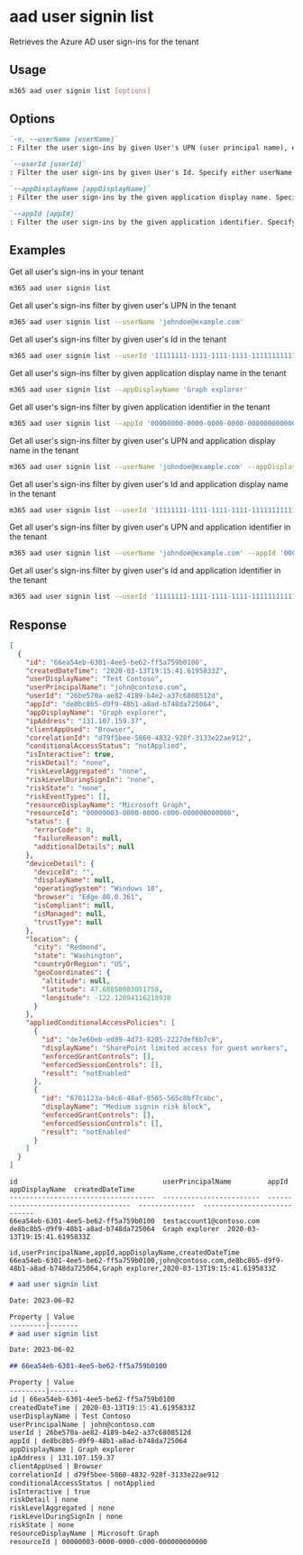 
# aad user signin list

Retrieves the Azure AD user sign-ins for the tenant

## Usage

```sh
m365 aad user signin list [options]
```

## Options

```md definition-list
`-n, --userName [userName]`
: Filter the user sign-ins by given User's UPN (user principal name), eg. `johndoe@example.com`. Specify either userName or userId

`--userId [userId]`
: Filter the user sign-ins by given User's Id. Specify either userName or userId

`--appDisplayName [appDisplayName]`
: Filter the user sign-ins by the given application display name. Specify either appDisplayName or appId

`--appId [appId]`
: Filter the user sign-ins by the given application identifier. Specify either appDisplayName or appId
```

<Global />

## Examples

Get all user's sign-ins in your tenant

```sh
m365 aad user signin list
```

Get all user's sign-ins filter by given user's UPN in the tenant

```sh
m365 aad user signin list --userName 'johndoe@example.com'
```

Get all user's sign-ins filter by given user's Id in the tenant

```sh
m365 aad user signin list --userId '11111111-1111-1111-1111-111111111111'
```

Get all user's sign-ins filter by given application display name in the tenant

```sh
m365 aad user signin list --appDisplayName 'Graph explorer'
```

Get all user's sign-ins filter by given application identifier in the tenant

```sh
m365 aad user signin list --appId '00000000-0000-0000-0000-000000000000'
```

Get all user's sign-ins filter by given user's UPN and application display name in the tenant

```sh
m365 aad user signin list --userName 'johndoe@example.com' --appDisplayName 'Graph explorer'
```

Get all user's sign-ins filter by given user's Id and application display name in the tenant

```sh
m365 aad user signin list --userId '11111111-1111-1111-1111-111111111111' --appDisplayName 'Graph explorer'
```

Get all user's sign-ins filter by given user's UPN and application identifier in the tenant

```sh
m365 aad user signin list --userName 'johndoe@example.com' --appId '00000000-0000-0000-0000-000000000000'
```

Get all user's sign-ins filter by given user's Id and application identifier in the tenant

```sh
m365 aad user signin list --userId '11111111-1111-1111-1111-111111111111' --appId '00000000-0000-0000-0000-000000000000'
```

## Response

<Tabs>
  <TabItem value="JSON">

  ```json
  [
    {
      "id": "66ea54eb-6301-4ee5-be62-ff5a759b0100",
      "createdDateTime": "2020-03-13T19:15:41.6195833Z",
      "userDisplayName": "Test Contoso",
      "userPrincipalName": "john@contoso.com",
      "userId": "26be570a-ae82-4189-b4e2-a37c6808512d",
      "appId": "de8bc8b5-d9f9-48b1-a8ad-b748da725064",
      "appDisplayName": "Graph explorer",
      "ipAddress": "131.107.159.37",
      "clientAppUsed": "Browser",
      "correlationId": "d79f5bee-5860-4832-928f-3133e22ae912",
      "conditionalAccessStatus": "notApplied",
      "isInteractive": true,
      "riskDetail": "none",
      "riskLevelAggregated": "none",
      "riskLevelDuringSignIn": "none",
      "riskState": "none",
      "riskEventTypes": [],
      "resourceDisplayName": "Microsoft Graph",
      "resourceId": "00000003-0000-0000-c000-000000000000",
      "status": {
        "errorCode": 0,
        "failureReason": null,
        "additionalDetails": null
      },
      "deviceDetail": {
        "deviceId": "",
        "displayName": null,
        "operatingSystem": "Windows 10",
        "browser": "Edge 80.0.361",
        "isCompliant": null,
        "isManaged": null,
        "trustType": null
      },
      "location": {
        "city": "Redmond",
        "state": "Washington",
        "countryOrRegion": "US",
        "geoCoordinates": {
          "altitude": null,
          "latitude": 47.68050003051758,
          "longitude": -122.12094116210938
        }
      },
      "appliedConditionalAccessPolicies": [
        {
          "id": "de7e60eb-ed89-4d73-8205-2227def6b7c9",
          "displayName": "SharePoint limited access for guest workers",
          "enforcedGrantControls": [],
          "enforcedSessionControls": [],
          "result": "notEnabled"
        },
        {
          "id": "6701123a-b4c6-48af-8565-565c8bf7cabc",
          "displayName": "Medium signin risk block",
          "enforcedGrantControls": [],
          "enforcedSessionControls": [],
          "result": "notEnabled"
        }
      ]
    }
  ]
  ```

  </TabItem>
  <TabItem value="Text">

  ```text
  id                                    userPrincipalName         appId                                 appDisplayName  createdDateTime
  ------------------------------------  ------------------------  ------------------------------------  --------------  ----------------------------
  66ea54eb-6301-4ee5-be62-ff5a759b0100  testaccount1@contoso.com  de8bc8b5-d9f9-48b1-a8ad-b748da725064  Graph explorer  2020-03-13T19:15:41.6195833Z
  ```

  </TabItem>
  <TabItem value="CSV">

  ```csv
  id,userPrincipalName,appId,appDisplayName,createdDateTime
  66ea54eb-6301-4ee5-be62-ff5a759b0100,john@contoso.com,de8bc8b5-d9f9-48b1-a8ad-b748da725064,Graph explorer,2020-03-13T19:15:41.6195833Z
  ```

  </TabItem>
  <TabItem value="Markdown">

  ```md
  # aad user signin list

  Date: 2023-06-02

  Property | Value
  ---------|-------
  # aad user signin list

  Date: 2023-06-02

  ## 66ea54eb-6301-4ee5-be62-ff5a759b0100

  Property | Value
  ---------|-------
  id | 66ea54eb-6301-4ee5-be62-ff5a759b0100
  createdDateTime | 2020-03-13T19:15:41.6195833Z
  userDisplayName | Test Contoso
  userPrincipalName | john@contoso.com
  userId | 26be570a-ae82-4189-b4e2-a37c6808512d
  appId | de8bc8b5-d9f9-48b1-a8ad-b748da725064
  appDisplayName | Graph explorer
  ipAddress | 131.107.159.37
  clientAppUsed | Browser
  correlationId | d79f5bee-5860-4832-928f-3133e22ae912
  conditionalAccessStatus | notApplied
  isInteractive | true
  riskDetail | none
  riskLevelAggregated | none
  riskLevelDuringSignIn | none
  riskState | none
  resourceDisplayName | Microsoft Graph
  resourceId | 00000003-0000-0000-c000-000000000000
  ```

  </TabItem>
</Tabs>